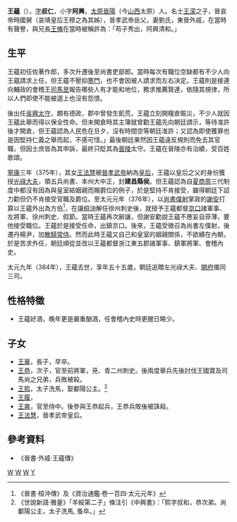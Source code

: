 '''王蘊'''（{{bd|330年||384年|catIdx=W}}），[[表字|字]]'''叔仁'''，小字'''阿興'''，[[太原|太原]][[晉陽|晉陽]]（今[[山西|山西]]太原）人。名士[[王濛_(東晉)|王濛]]之子，晉哀帝時國舅（哀靖皇后王穆之為其姊），晉孝武帝岳父，妻劉氏，東晉外戚，在當時有聲譽，與兄長[[王脩_(東晉)|王脩]]在當時被稱許為：「苟子秀出，阿興清和。」

== 生平 ==
王蘊初任佐著作郎，多次升遷後至尚書吏部郎。當時每次有職位空缺都有不少人向王蘊請求上任，但王蘊不壓抑[[寒門|寒門]]，也不會因被人請求而左右決定。王蘊則是接連向輔政的會稽王[[司馬昱|司馬昱]]報告哪些人有才能和地位，務求推薦賢達，依隨其規律，所以人們即使不能被選上也沒有怨恨。

後出任[[吳興|吳興]][[太守|太守]]，頗有德政，郡中曾發生飢荒，王蘊立刻開糧倉賑災，不少人就因王蘊此舉而得以保全性命。但未開倉時其主簿就曾勸王蘊先向朝廷請示，等待准許後才開倉，但王蘊認為人民危在旦夕，沒有時間空等朝廷准許；又認為即使獲罪也是因堅持仁義之舉而起，不感可惜。」最後朝廷果然因王蘊違反規則而免去其官職，但因士庶皆為其申訴，最終只貶其為[[晉陵|晉陵]]太守。王蘊在晉陵亦有治績，受百姓歌頌。

[[寧康|寧康]]三年（375年），其女[[王法慧|王法慧]]被[[晉孝武帝|晉孝武帝]]納為[[皇后|皇后]]，王蘊以皇后之父的身份獲授[[光祿大夫|光祿大夫]]，領五兵尚書、本州大中正，封'''建昌縣侯'''。但王蘊認為自[[夏|夏]][[商朝|商]][[周朝|周]]三代制度中都沒有因為與皇室結姻親而賜爵位的例子，於是堅持不肯接受，雖得朝廷下詔力勸但仍不肯接受官職及爵位。至太元元年（376年），以[[尚書僕射|尚書僕射]]掌政的[[謝安|謝安]]打算以王蘊外出為方伯<ref>《晉書·桓沖傳》及《資治通鑑·卷一百四·太元元年》</ref>，在讓[[桓沖|桓沖]]解任徐州刺史後，就授予王蘊都督[[京口|京口]]諸軍事、左將軍、徐州刺史、假節。當時王蘊再次辭讓，但謝安勸說王蘊不應妄自菲薄，要他接受職位。王蘊於是接受任命，出鎮京口。後來，王蘊受徵召為尚書左僕射，後遷丹楊尹，加[[散騎常侍|散騎常侍]]。然而此時王蘊又自己和皇室的姻親關係，不欲續在內朝，於是苦求外任，朝廷順從並改以王蘊都督浙江東五郡諸軍事、鎮軍將軍、會稽內史。

太元九年（384年），王蘊去世，享年五十五歲，朝廷追贈左光祿大夫、[[開府|開府]]儀同三司。

== 性格特徵 ==
*王蘊好酒，晚年更是嚴重酗酒，任會稽內史時更醒日略少。

== 子女 ==
*[[王華_(晉朝)|王華]]，長子，早卒。
*[[王恭_(東晉)|王恭]]，次子，官至前將軍，兗、青二州刺史。後兩度舉兵先後討伐王國寶及司馬尚之兄弟，兵敗被殺。
*[[王熙_(东晋)|王熙]]，太子洗馬，娶鄱陽公主。<REF>《世說新語·雅量》「羊綏第二子」條注引《中興書》：「熙字叔和，恭次弟。尚鄱陽公主，太子洗馬, 蚤卒。」</REF>
*[[王履|王履]]，
*[[王爽_(东晋)|王爽]]，官至侍中。後參與王恭起兵，王恭兵敗後被誅殺。
*[[王法慧|王法慧]]，晉孝武帝皇后。

== 參考資料 ==
*《晉書·外戚·王蘊傳》
{{reflist}}

[[Category:晉朝政治人物|W]]
[[Category:晉朝軍事人物|W]]
[[Category:中國外戚|W]]
[[Category:太原王氏|Y]]